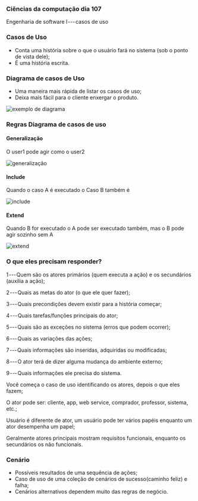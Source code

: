 




### Ciências da computação dia 107

Engenharia de software I --- casos de uso

### Casos de Uso

-   Conta uma história sobre o que o usuário fará no sistema (sob o
    ponto de vista dele);
-   É uma história escrita.








### Diagrama de casos de Uso

-   Uma maneira mais rápida de listar os casos de uso;
-   Deixa mais fácil para o cliente enxergar o produto.

![exemplo
de diagrama](https://cdn-images-1.medium.com/max/800/1*QmOjRttfONMXB_bLa1SCAA.png)








### Regras Diagrama de casos de uso

#### Generalização

O user1 pode agir como o user2

![generalização](https://cdn-images-1.medium.com/max/800/1*8k7UaeNQcrmwvSP7V8adIQ.png)

#### Include

Quando o caso A é executado o Caso B também é

![include](https://cdn-images-1.medium.com/max/800/1*VpE4SqJx0dzujDx4MfByqw.png)

#### Extend

Quando B for executado o A pode ser executado também, mas o B pode agir
sozinho sem A

![extend](https://cdn-images-1.medium.com/max/800/1*5cQEqszyBHTJiB2PasRBcA.png)








### O que eles precisam responder?

1 --- Quem são os atores primários (quem executa a ação) e os
secundários (auxilia a ação);

2 --- Quais as metas do ator (o que ele quer fazer);

3 --- Quais precondições devem existir para a história começar;

4 --- Quais tarefas/funções principais do ator;

5 --- Quais são as exceções no sistema (erros que podem ocorrer);

6 --- Quais as variações das ações;

7 --- Quais informações são inseridas, adquiridas ou modificadas;

8 --- O ator terá de dizer alguma mudança do ambiente externo;

9 --- Quais informações ele precisa do sistema.








Você começa o caso de uso identificando os atores, depois o que eles
fazem;

O ator pode ser: cliente, app, web service, comprador, professor,
sistema, etc.;

Usuário é diferente de ator, um usuário pode ter vários papéis enquanto
um ator desempenha um papel;

Geralmente atores principais mostram requisitos funcionais, enquanto os
secundários os não funcionais.








### Cenário

-   Possíveis resultados de uma sequência de ações;
-   Caso de uso de uma coleção de cenários de sucesso(caminho feliz) e
    falha;
-   Cenários alternativos dependem muito das regras de negócio.


